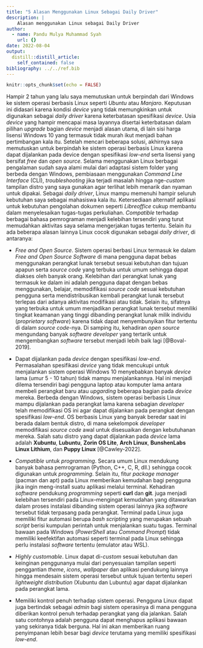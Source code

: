 ```yaml
---
title: "5 Alasan Menggunakan Linux Sebagai Daily Driver"
description: |
    Alasan menggunakan Linux sebagai Daily Driver 
author:
  - name: Pandu Mulya Muhammad Syah
    url: {}
date: 2022-08-04
output:
  distill::distill_article:
    self_contained: false
bibliography: ../../ref.bib
---
```


```r
knitr::opts_chunk$set(echo = FALSE)
```

Hampir 2 tahun yang lalu saya memutuskan untuk berpindah dari Windows ke sistem operasi berbasis Linux seperti *Ubuntu* atau *Manjaro*. Keputusan ini didasari karena kondisi *device* yang tidak memungkinkan untuk digunakan sebagai *daily driver* karena keterbatasan spesifikasi *device*. Usia *device* yang hampir mencapai masa layannya disertai keterbatasan dalam pilihan *upgrade* bagian *device* menjadi alasan utama, di lain sisi harga lisensi Windows 10 yang termasuk tidak murah ikut menjadi bahan pertimbangan kala itu. Setelah mencari beberapa solusi, akhirnya saya memutuskan untuk berpindah ke sistem operasi berbasis Linux karena dapat dijalankan pada device dengan spesifikasi *low-end* serta lisensi yang bersifat *free* dan *open source*. Selama menggunakan Linux berbagai pengalaman sudah saya alami mulai dari adaptasi sistem folder yang berbeda dengan Windows, pembiasaan menggunakan *Command Line Interface* (CLI), *troubleshooting* jika terjadi masalah hingga nge-*custom* tampilan distro yang saya gunakan agar terlihat lebih menarik dan nyaman untuk dipakai. Sebagai *daily driver*, Linux mampu memenuhi hampir seluruh kebutuhan saya sebagai mahasiswa kala itu. Ketersediaan alternatif aplikasi untuk kebutuhan pengolahan dokumen seperti *Libreoffice* cukup membantu dalam menyelesaikan tugas-tugas perkuliahan. *Compatible* terhadap berbagai bahasa pemrograman menjadi kelebihan tersendiri yang turut memudahkan aktivitas saya selama mengerjakan tugas tertentu. Selain itu ada beberapa alasan lainnya Linux cocok digunakan sebagai *daily driver*, di antaranya:

- *Free and Open Source*.
    Sistem operasi berbasi Linux termasuk ke dalam *Free and Open Source Software* di mana pengguna dapat bebas menggunakan perangkat lunak tersebut sesuai kebutuhan dan tujuan apapun serta *source code* yang terbuka untuk umum sehingga dapat diakses oleh banyak orang. Kelebihan dari perangkat lunak yang termasuk ke dalam ini adalah pengguna dapat dengan bebas menggunakan, belajar, memodifikasi *source code* sesuai kebutuhan pengguna serta mendistribusikan kembali perangkat lunak tersebut terlepas dari adanya aktivitas modifikasi atau tidak. Selain itu, sifatnya yang terbuka untuk umum menjadikan perangkat lunak tersebut memiliki tingkat keamanan yang tinggi dibanding perangkat lunak milik individu (*proprietary software*) karena tidak dapat menyembunyikan fitur tertentu di dalam *source code*-nya. Di samping itu, kehadiran *open source* mengundang banyak *software developer* yang tertarik untuk mengembangkan *software* tersebut menjadi lebih baik lagi [@Boval-2019].

- Dapat dijalankan pada *device* dengan spesifikasi *low-end*.
    Permasalahan spesifikasi *device* yang tidak mencukupi untuk menjalankan sistem operasi Windows 10 menyebabkan banyak *device* lama (umur 5 - 10 tahun) tidak mampu menjalankannya. Hal ini menjadi dilema tersendiri bagi pengguna laptop atau komputer lama antara membeli perangkat baru atau *upgarding* beberapa bagian pada *device* mereka. Berbeda dengan Windows, sistem operasi berbasis Linux mampu dijalankan pada perangkat lama karena sebagian *developer* telah memodifikasi OS ini agar dapat dijalankan pada perangkat dengan spesifikasi *low-end*. OS berbasis Linux yang banyak beredar saat ini berada dalam bentuk distro, di mana sekelompok *developer* memodifikasi *source code* awal untuk disesuaikan dengan kebutuhanan mereka. Salah satu distro yang dapat dijalankan pada *device* lama adalah **Xubuntu**, **Lubuntu**, **Zorin OS Lite**, **Arch Linux**, **BunshenLabs Linux Lithium**, dan **Puppy Linux** [@Cawley-2022].

- *Compatible* untuk *programming*.
    Secara umum Linux mendukung banyak bahasa pemrograman (Python, C++, C, R, dll.) sehingga cocok digunakan untuk *programming*. Selain itu, fitur *package manager* (pacman dan apt) pada Linux memberikan kemudahan bagi pengguna jika ingin meng-install suatu aplikasi melalui terminal. Kehadiran *software* pendukung *programming* seperti **curl** dan **git**. juga menjadi kelebihan tersendiri pada Linux--mengingat kemudahan yang ditawarkan dalam proses instalasi dibanding sistem operasi lainnya jika *software* tersebut tidak terpasang pada perangkat. Terminal pada Linux juga memiliki fitur automasi berupa *bash scripting* yang merupakan sebuah *script* berisi kumpulan perintah untuk menjalankan suatu tugas. Terminal bawaan pada Windows (*PowerShell* atau *Command Prompt*) tidak memiliki keefektifan automasi seperti terminal pada Linux sehingga perlu instalasi *software* tertentu (emulator atau WSL).

- *Highly customable*.
    Linux dapat di-*custom* sesuai kebutuhan dan keinginan penggunanya mulai dari penyesuaian tampilan seperti penggantian *theme*, *icons*, *wallpaper* dan aplikasi pendukung lainnya hingga mendesain sistem operasi tersebut untuk tujuan tertentu seperi *lightweight distribution* (Xubuntu dan Lubuntu) agar dapat dijalankan pada perangkat lama.

- Memiliki kontrol penuh terhadap sistem operasi. Pengguna Linux dapat juga bertindak sebagai *admin* bagi sistem operasinya di mana pengguna diberikan kontrol penuh terhadap perangkat yang dia jalankan. Salah satu contohnya adalah pengguna dapat menghapus aplikasi bawaan yang sekiranya tidak berguna. Hal ini akan memberikan ruang penyimpanan lebih besar bagi *device* terutama yang memiliki spesifikasi *low-end*. 
